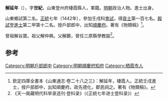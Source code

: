 '''解延年'''（{{bd|1406年||？}}），字'''世紀'''，山東登州府棲霞縣人，軍籍。[[明朝|明朝]]政治人物。進士出身。

山東鄉試第二名。[[正统_(年号)|正統]]七年（1442年），參加壬戌科[[會試|會試]]，得[[貢士|貢士]]第一百七名。[[殿試|殿試]]登[[進士|進士]]第二甲第十二名。授戶部郎中，出知[[順慶府|順慶府]]。著有《物類稿》<ref>欽定四庫全書本《山東通志·卷二十八之三》：解延年，棲霞人。正統壬戌進士，授戶部郎中，出知順慶府。政先德化，郡民祠之。著有《物類稿》。</ref>。

曾祖解谷寶。祖父解仲興。父解鏘，曾任三原縣學教諭<ref>《天一阁藏明代科举录选刊·登科录》（《正統七年进士登科录》）</ref>。

==参考==
{{reflist}}
{{明朝人物小作品}}
{{正統七年壬戌科殿試金榜}}
{{DEFAULTSORT:Jie解}}

[[Category:明朝戶部郎中|Category:明朝戶部郎中]]
[[Category:明朝順慶府知府|Category:明朝順慶府知府]]
[[Category:栖霞市人|Category:栖霞市人]]